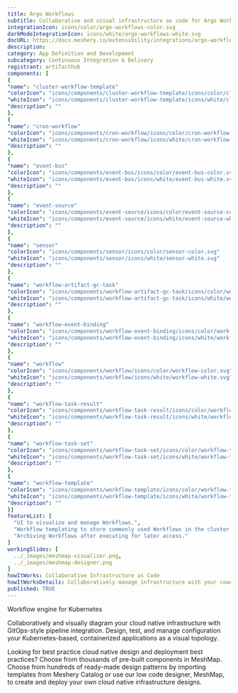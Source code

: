 ```yaml
---
title: Argo Workflows
subtitle: Collaborative and visual infrastructure as code for Argo Workflows
integrationIcon: icons/color/argo-workflows-color.svg
darkModeIntegrationIcon: icons/white/argo-workflows-white.svg
docURL: https://docs.meshery.io/extensibility/integrations/argo-workflows
description: 
category: App Definition and Development
subcategory: Continuous Integration & Delivery
registrant: artifacthub
components: [
{
"name": "cluster-workflow-template"
"colorIcon": "icons/components/cluster-workflow-template/icons/color/cluster-workflow-template-color.svg"
"whiteIcon": "icons/components/cluster-workflow-template/icons/white/cluster-workflow-template-white.svg"
"description": ""
},
{
"name": "cron-workflow"
"colorIcon": "icons/components/cron-workflow/icons/color/cron-workflow-color.svg"
"whiteIcon": "icons/components/cron-workflow/icons/white/cron-workflow-white.svg"
"description": ""
},
{
"name": "event-bus"
"colorIcon": "icons/components/event-bus/icons/color/event-bus-color.svg"
"whiteIcon": "icons/components/event-bus/icons/white/event-bus-white.svg"
"description": ""
},
{
"name": "event-source"
"colorIcon": "icons/components/event-source/icons/color/event-source-color.svg"
"whiteIcon": "icons/components/event-source/icons/white/event-source-white.svg"
"description": ""
},
{
"name": "sensor"
"colorIcon": "icons/components/sensor/icons/color/sensor-color.svg"
"whiteIcon": "icons/components/sensor/icons/white/sensor-white.svg"
"description": ""
},
{
"name": "workflow-artifact-gc-task"
"colorIcon": "icons/components/workflow-artifact-gc-task/icons/color/workflow-artifact-gc-task-color.svg"
"whiteIcon": "icons/components/workflow-artifact-gc-task/icons/white/workflow-artifact-gc-task-white.svg"
"description": ""
},
{
"name": "workflow-event-binding"
"colorIcon": "icons/components/workflow-event-binding/icons/color/workflow-event-binding-color.svg"
"whiteIcon": "icons/components/workflow-event-binding/icons/white/workflow-event-binding-white.svg"
"description": ""
},
{
"name": "workflow"
"colorIcon": "icons/components/workflow/icons/color/workflow-color.svg"
"whiteIcon": "icons/components/workflow/icons/white/workflow-white.svg"
"description": ""
},
{
"name": "workflow-task-result"
"colorIcon": "icons/components/workflow-task-result/icons/color/workflow-task-result-color.svg"
"whiteIcon": "icons/components/workflow-task-result/icons/white/workflow-task-result-white.svg"
"description": ""
},
{
"name": "workflow-task-set"
"colorIcon": "icons/components/workflow-task-set/icons/color/workflow-task-set-color.svg"
"whiteIcon": "icons/components/workflow-task-set/icons/white/workflow-task-set-white.svg"
"description": ""
},
{
"name": "workflow-template"
"colorIcon": "icons/components/workflow-template/icons/color/workflow-template-color.svg"
"whiteIcon": "icons/components/workflow-template/icons/white/workflow-template-white.svg"
"description": ""
}]
featureList: [
  "UI to visualize and manage Workflows.",
  "Workflow templating to store commonly used Workflows in the cluster.",
  "Archiving Workflows after executing for later access."
]
workingSlides: [
  ../_images/meshmap-visualizer.png,
  ../_images/meshmap-designer.png
]
howItWorks: Collaborative Infrastructure as Code
howItWorksDetails: Collaboratively manage infrastructure with your coworkers synchronously sharing the same designs.
published: TRUE
---
```

<p>
Workflow engine for Kubernetes
</p>
<p>
    Collaboratively and visually diagram your cloud native infrastructure with GitOps-style pipeline integration. Design, test, and manage configuration your Kubernetes-based, containerized applications as a visual topology.
</p>
<p>
    Looking for best practice cloud native design and deployment best practices? Choose from thousands of pre-built components in MeshMap. Choose from hundreds of ready-made design patterns by importing templates from Meshery Catalog or use our low code designer, MeshMap, to create and deploy your own cloud native infrastructure designs.
</p>
